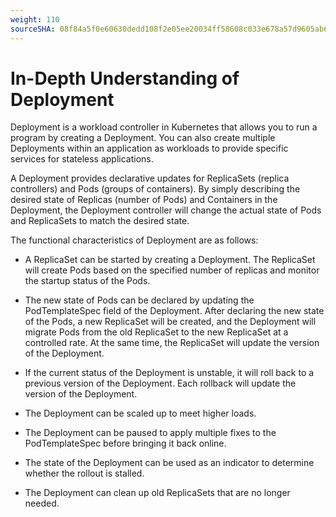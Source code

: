 ```yaml
---
weight: 110
sourceSHA: 08f84a5f0e60630dedd108f2e05ee20034ff58608c033e678a57d9605ab6f4c0
---
```


# In-Depth Understanding of Deployment

Deployment is a workload controller in Kubernetes that allows you to run a program by creating a Deployment. You can also create multiple Deployments within an application as workloads to provide specific services for stateless applications.

A Deployment provides declarative updates for ReplicaSets (replica controllers) and Pods (groups of containers). By simply describing the desired state of Replicas (number of Pods) and Containers in the Deployment, the Deployment controller will change the actual state of Pods and ReplicaSets to match the desired state.

The functional characteristics of Deployment are as follows:

- A ReplicaSet can be started by creating a Deployment. The ReplicaSet will create Pods based on the specified number of replicas and monitor the startup status of the Pods.

- The new state of Pods can be declared by updating the PodTemplateSpec field of the Deployment. After declaring the new state of the Pods, a new ReplicaSet will be created, and the Deployment will migrate Pods from the old ReplicaSet to the new ReplicaSet at a controlled rate. At the same time, the ReplicaSet will update the version of the Deployment.

- If the current status of the Deployment is unstable, it will roll back to a previous version of the Deployment. Each rollback will update the version of the Deployment.

- The Deployment can be scaled up to meet higher loads.

- The Deployment can be paused to apply multiple fixes to the PodTemplateSpec before bringing it back online.

- The state of the Deployment can be used as an indicator to determine whether the rollout is stalled.

- The Deployment can clean up old ReplicaSets that are no longer needed.
